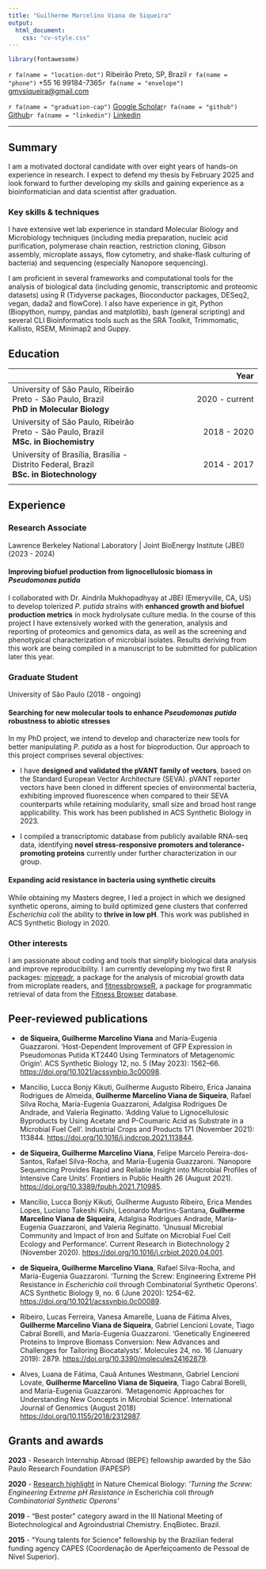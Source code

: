 ```yaml
---
title: "Guilherme Marcelino Viana de Siqueira"
output:
  html_document:
    css: "cv-style.css"
---
```


```r
library(fontawesome)
```

<div class="neat-icons">
<div>
  <span>`r fa(name = "location-dot")` Ribeirão Preto, SP, Brazil</span> <span>`r fa(name = "phone")` +55 16 99184-7365</span><span>`r fa(name = "envelope")` [gmvsiqueira\@gmail.com](mailto:gmvsiqueira@gmail.com){.email}</span>
</div>
<div>
  <span>`r fa(name = "graduation-cap")` [Google Scholar](https://scholar.google.com.br/citations?user=m-KrmPEAAAAJ&hl=en%3EScholar)</span><span>`r fa(name = "github")` [Github](https://github.com/viana-guilherme)</span><span>`r fa(name = "linkedin")` [Linkedin](https://www.linkedin.com/in/guilheviana/) </span>
</div>
</div>

<hr class="pretty-hr">

## Summary

I am a motivated doctoral candidate with over eight years of hands-on experience in research. I expect to defend my thesis by February 2025 and look forward to further developing my skills and gaining experience as a bioinformatician and data scientist after graduation.

### Key skills & techniques

I have extensive wet lab experience in standard Molecular Biology and Microbiology techniques (including media preparation, nucleic acid purification, polymerase chain reaction, restriction cloning, Gibson assembly, microplate assays, flow cytometry, and shake-flask culturing of bacteria) and sequencing (especially Nanopore sequencing).

I am proficient in several frameworks and computational tools for the analysis of biological data (including genomic, transcriptomic and proteomic datasets) using R (Tidyverse packages, Bioconductor packages, DESeq2, vegan, dada2 and flowCore). I also have experience in git, Python (Biopython, numpy, pandas and matplotlib), bash (general scripting) and several CLI Bioinformatics tools such as the SRA Toolkit, Trimmomatic, Kallisto, RSEM, Minimap2 and Guppy.

## Education

|     |      Year      |
|:--|-:|
| <subtle>University of São Paulo, Ribeirão Preto - São Paulo, Brazil</subtle> <br> **PhD in Molecular Biology** | 2020 - current |
| <subtle>University of São Paulo, Ribeirão Preto - São Paulo, Brazil</subtle> <br> **MSc. in Biochemistry**     |  2018 - 2020   |
| <subtle>University of Brasília, Brasília - Distrito Federal, Brazil</subtle> <br> **BSc. in Biotechnology**    |  2014 - 2017   |
|                                                                                                                |                |
## Experience


### Research Associate

<subtle>Lawrence Berkeley National Laboratory \| Joint BioEnergy Institute (JBEI) (2023 - 2024)</subtle>

#### Improving biofuel production from lignocellulosic biomass in *Pseudomonas putida*

I collaborated with Dr. Aindrila Mukhopadhyay at JBEI (Emeryville, CA, US) to develop tolerized _P. putida_ strains with **enhanced growth and biofuel production metrics** in mock hydrolysate culture media. In the course of this project I have extensively worked with the generation, analysis and reporting of proteomics and genomics data, as well as the screening and phenotypical characterization of microbial isolates. Results deriving from this work are being compiled in a manuscript to be submitted for publication later this year.

### Graduate Student

<subtle>University of São Paulo (2018 - ongoing)</subtle>

#### Searching for new molecular tools to enhance *Pseudomonas putida* robustness to abiotic stresses

In my PhD project, we intend to develop and characterize new tools for better manipulating *P. putida* as a host for bioproduction. Our approach to this project comprises several objectives:

-   I have **designed and validated the pVANT family of vectors**, based on the Standard European Vector Architecture (SEVA). pVANT reporter vectors have been cloned in different species of environmental bacteria, exhibiting improved fluorescence when compared to their SEVA counterparts while retaining modularity, small size and broad host range applicability. This work has been published in ACS Synthetic Biology in 2023.

-   I compiled a transcriptomic database from publicly available RNA-seq data, identifying **novel stress-responsive promoters and tolerance-promoting proteins** currently under further characterization in our group.

#### Expanding acid resistance in bacteria using synthetic circuits

While obtaining my Masters degree, I led a project in which we designed synthetic operons, aiming to build optimized gene clusters that conferred *Escherichia coli* the ability to **thrive in low pH**. This work was published in ACS Synthetic Biology in 2020.

### Other interests

I am passionate about coding and tools that simplify biological data analysis and improve reproducibility. I am currently developing my two first R packages:  [mipreadr](https://github.com/viana-guilherme/mipreadr), a package for the analysis of microbial growth data from microplate readers, and [fitnessbrowseR](https://github.com/viana-guilherme/fitnessbrowseR), a package for programmatic retrieval of data from the [Fitness Browser](https://fit.genomics.lbl.gov/cgi-bin/myFrontPage.cgi) database.

## Peer-reviewed publications

-   **de Siqueira, Guilherme Marcelino Viana** and María-Eugenia Guazzaroni. 'Host-Dependent Improvement of GFP Expression in Pseudomonas Putida KT2440 Using Terminators of Metagenomic Origin'. ACS Synthetic Biology 12, no. 5 (May 2023): 1562--66. <https://doi.org/10.1021/acssynbio.3c00098>.

-   Mancilio, Lucca Bonjy Kikuti, Guilherme Augusto Ribeiro, Erica Janaina Rodrigues de Almeida, **Guilherme Marcelino Viana de Siqueira**, Rafael Silva Rocha, María-Eugenia Guazzaroni, Adalgisa Rodrigues De Andrade, and Valeria Reginatto. 'Adding Value to Lignocellulosic Byproducts by Using Acetate and P-Coumaric Acid as Substrate in a Microbial Fuel Cell'. Industrial Crops and Products 171 (November 2021): 113844. <https://doi.org/10.1016/j.indcrop.2021.113844>.

-   **de Siqueira, Guilherme Marcelino Viana**, Felipe Marcelo Pereira-dos-Santos, Rafael Silva-Rocha, and Maria-Eugenia Guazzaroni. 'Nanopore Sequencing Provides Rapid and Reliable Insight into Microbial Profiles of Intensive Care Units'. Frontiers in Public Health 26 (August 2021). <https://doi.org/10.3389/fpubh.2021.710985>.

-   Mancílio, Lucca Bonjy Kikuti, Guilherme Augusto Ribeiro, Erica Mendes Lopes, Luciano Takeshi Kishi, Leonardo Martins-Santana, **Guilherme Marcelino Viana de Siqueira**, Adalgisa Rodrigues Andrade, María-Eugenia Guazzaroni, and Valeria Reginatto. 'Unusual Microbial Community and Impact of Iron and Sulfate on Microbial Fuel Cell Ecology and Performance'. Current Research in Biotechnology 2 (November 2020). <https://doi.org/10.1016/j.crbiot.2020.04.001>.

-   **de Siqueira, Guilherme Marcelino Viana**, Rafael Silva-Rocha, and María-Eugenia Guazzaroni. 'Turning the Screw: Engineering Extreme PH Resistance in *Escherichia coli* through Combinatorial Synthetic Operons'. ACS Synthetic Biology 9, no. 6 (June 2020): 1254--62. <https://doi.org/10.1021/acssynbio.0c00089>.

-   Ribeiro, Lucas Ferreira, Vanesa Amarelle, Luana de Fátima Alves, **Guilherme Marcelino Viana de Siqueira**, Gabriel Lencioni Lovate, Tiago Cabral Borelli, and María-Eugenia Guazzaroni. 'Genetically Engineered Proteins to Improve Biomass Conversion: New Advances and Challenges for Tailoring Biocatalysts'. Molecules 24, no. 16 (January 2019): 2879. <https://doi.org/10.3390/molecules24162879>.

-   Alves, Luana de Fátima, Cauã Antunes Westmann, Gabriel Lencioni Lovate, **Guilherme Marcelino Viana de Siqueira**, Tiago Cabral Borelli, and María-Eugenia Guazzaroni. 'Metagenomic Approaches for Understanding New Concepts in Microbial Science'. International Journal of Genomics (August 2018) <https://doi.org/10.1155/2018/2312987>.

## Grants and awards

**2023** - Research Internship Abroad (BEPE) fellowship awarded by the São Paulo Research Foundation (FAPESP)

**2020** - [Research highlight](https://www.nature.com/articles/s41589-020-0580-3) in Nature Chemical Biology: *'Turning the Screw: Engineering Extreme pH Resistance in* Escherichia coli *through Combinatorial Synthetic Operons'*

**2019** - "Best poster" category award in the III National Meeting of Biotechnological and Agroindustrial Chemistry. EnqBiotec. Brazil.

**2015** - "Young talents for Science" fellowship by the Brazilian federal funding agency CAPES (Coordenação de Aperfeiçoamento de Pessoal de Nível Superior).
